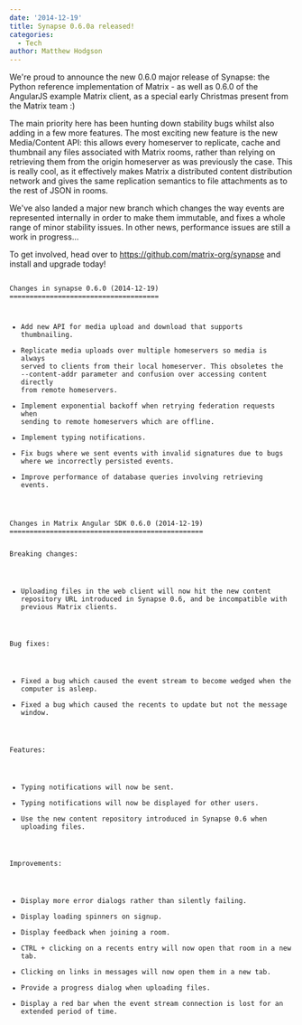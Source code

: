 ```yaml
---
date: '2014-12-19'
title: Synapse 0.6.0a released!
categories:
  - Tech
author: Matthew Hodgson
---
```


We're proud to announce the new 0.6.0 major release of Synapse: the Python reference implementation of Matrix - as well as 0.6.0 of the AngularJS example Matrix client, as a special early Christmas present from the Matrix team :)

The main priority here has been hunting down stability bugs whilst also adding in a few more features.  The most exciting new feature is the new Media/Content API: this allows every homeserver to replicate, cache and thumbnail any files associated with Matrix rooms, rather than relying on retrieving them from the origin homeserver as was previously the case.  This is really cool, as it effectively makes Matrix a distributed content distribution network and gives the same replication semantics to file attachments as to the rest of JSON in rooms.

We've also landed a major new branch which changes the way events are represented internally in order to make them immutable, and fixes a whole range of minor stability issues.  In other news, performance issues are still a work in progress...

To get involved, head over to <a href="https://github.com/matrix-org/synapse">https://github.com/matrix-org/synapse</a> and install and upgrade today!

<code>
Changes in synapse 0.6.0 (2014-12-19)
=====================================

 * Add new API for media upload and download that supports thumbnailing.
 * Replicate media uploads over multiple homeservers so media is always served
   to clients from their local homeserver.  This obsoletes the
   --content-addr parameter and confusion over accessing content directly
   from remote homeservers.
 * Implement exponential backoff when retrying federation requests when
   sending to remote homeservers which are offline.
 * Implement typing notifications.
 * Fix bugs where we sent events with invalid signatures due to bugs where
   we incorrectly persisted events.
 * Improve performance of database queries involving retrieving events.

</code>

<code>
Changes in Matrix Angular SDK 0.6.0 (2014-12-19)
================================================

Breaking changes:
 - Uploading files in the web client will now hit the new content repository URL
   introduced in Synapse 0.6, and be incompatible with previous Matrix clients.

Bug fixes:
 - Fixed a bug which caused the event stream to become wedged when the computer is asleep.
 - Fixed a bug which caused the recents to update but not the message window.

Features:
 - Typing notifications will now be sent.
 - Typing notifications will now be displayed for other users.
 - Use the new content repository introduced in Synapse 0.6 when uploading files.

Improvements:
 - Display more error dialogs rather than silently failing.
 - Display loading spinners on signup.
 - Display feedback when joining a room.
 - CTRL + clicking on a recents entry will now open that room in a new tab.
 - Clicking on links in messages will now open them in a new tab.
 - Provide a progress dialog when uploading files.
 - Display a red bar when the event stream connection is lost for an extended period of time.
 
</code>
